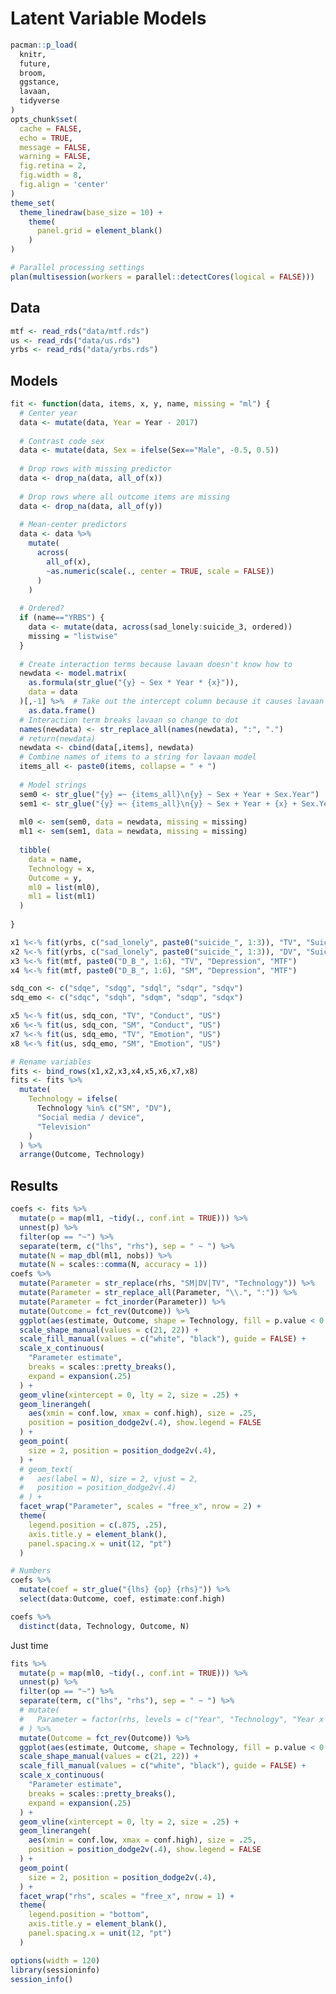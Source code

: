 # Latent Variable Models

```r
pacman::p_load(
  knitr, 
  future,
  broom,
  ggstance,
  lavaan,
  tidyverse
)
opts_chunk$set(
  cache = FALSE,
  echo = TRUE,
  message = FALSE,
  warning = FALSE,
  fig.retina = 2, 
  fig.width = 8,
  fig.align = 'center'
)
theme_set(
  theme_linedraw(base_size = 10) +
    theme(
      panel.grid = element_blank()
    )
)
```

```r
# Parallel processing settings
plan(multisession(workers = parallel::detectCores(logical = FALSE)))
```

## Data

```r
mtf <- read_rds("data/mtf.rds")
us <- read_rds("data/us.rds")
yrbs <- read_rds("data/yrbs.rds")
```

## Models

```r
fit <- function(data, items, x, y, name, missing = "ml") {
  # Center year
  data <- mutate(data, Year = Year - 2017)
  
  # Contrast code sex
  data <- mutate(data, Sex = ifelse(Sex=="Male", -0.5, 0.5))
  
  # Drop rows with missing predictor
  data <- drop_na(data, all_of(x))
  
  # Drop rows where all outcome items are missing
  data <- drop_na(data, all_of(y))
  
  # Mean-center predictors
  data <- data %>% 
    mutate(
      across(
        all_of(x), 
        ~as.numeric(scale(., center = TRUE, scale = FALSE))
      )
    )
  
  # Ordered?
  if (name=="YRBS") {
    data <- mutate(data, across(sad_lonely:suicide_3, ordered))
    missing = "listwise"
  }
  
  # Create interaction terms because lavaan doesn't know how to
  newdata <- model.matrix(
    as.formula(str_glue("{y} ~ Sex * Year * {x}")), 
    data = data
  )[,-1] %>%  # Take out the intercept column because it causes lavaan to break
    as.data.frame()
  # Interaction term breaks lavaan so change to dot
  names(newdata) <- str_replace_all(names(newdata), ":", ".")
  # return(newdata)
  newdata <- cbind(data[,items], newdata)
  # Combine names of items to a string for lavaan model
  items_all <- paste0(items, collapse = " + ")
  
  # Model strings
  sem0 <- str_glue("{y} =~ {items_all}\n{y} ~ Sex + Year + Sex.Year")
  sem1 <- str_glue("{y} =~ {items_all}\n{y} ~ Sex + Year + {x} + Sex.Year + Sex.{x} + Year.{x} + Sex.Year.{x}")
  
  ml0 <- sem(sem0, data = newdata, missing = missing)
  ml1 <- sem(sem1, data = newdata, missing = missing)
  
  tibble(
    data = name,
    Technology = x,
    Outcome = y,
    ml0 = list(ml0),
    ml1 = list(ml1)
  )
  
}
```

```r
x1 %<-% fit(yrbs, c("sad_lonely", paste0("suicide_", 1:3)), "TV", "Suicide", "YRBS")
x2 %<-% fit(yrbs, c("sad_lonely", paste0("suicide_", 1:3)), "DV", "Suicide", "YRBS")
x3 %<-% fit(mtf, paste0("D_B_", 1:6), "TV", "Depression", "MTF")
x4 %<-% fit(mtf, paste0("D_B_", 1:6), "SM", "Depression", "MTF")

sdq_con <- c("sdqe", "sdqg", "sdql", "sdqr", "sdqv")
sdq_emo <- c("sdqc", "sdqh", "sdqm", "sdqp", "sdqx")

x5 %<-% fit(us, sdq_con, "TV", "Conduct", "US")
x6 %<-% fit(us, sdq_con, "SM", "Conduct", "US")
x7 %<-% fit(us, sdq_emo, "TV", "Emotion", "US")
x8 %<-% fit(us, sdq_emo, "SM", "Emotion", "US")

# Rename variables
fits <- bind_rows(x1,x2,x3,x4,x5,x6,x7,x8)
fits <- fits %>% 
  mutate(
    Technology = ifelse(
      Technology %in% c("SM", "DV"), 
      "Social media / device", 
      "Television"
    )
  ) %>% 
  arrange(Outcome, Technology)
```

## Results

```r
coefs <- fits %>% 
  mutate(p = map(ml1, ~tidy(., conf.int = TRUE))) %>% 
  unnest(p) %>% 
  filter(op == "~") %>%
  separate(term, c("lhs", "rhs"), sep = " ~ ") %>% 
  mutate(N = map_dbl(ml1, nobs)) %>% 
  mutate(N = scales::comma(N, accuracy = 1))
coefs %>% 
  mutate(Parameter = str_replace(rhs, "SM|DV|TV", "Technology")) %>%
  mutate(Parameter = str_replace_all(Parameter, "\\.", ":")) %>% 
  mutate(Parameter = fct_inorder(Parameter)) %>% 
  mutate(Outcome = fct_rev(Outcome)) %>% 
  ggplot(aes(estimate, Outcome, shape = Technology, fill = p.value < 0.05)) +
  scale_shape_manual(values = c(21, 22)) +
  scale_fill_manual(values = c("white", "black"), guide = FALSE) +
  scale_x_continuous(
    "Parameter estimate",
    breaks = scales::pretty_breaks(), 
    expand = expansion(.25)
  ) +
  geom_vline(xintercept = 0, lty = 2, size = .25) +
  geom_linerangeh(
    aes(xmin = conf.low, xmax = conf.high), size = .25,
    position = position_dodge2v(.4), show.legend = FALSE
  ) +
  geom_point(
    size = 2, position = position_dodge2v(.4),
  ) +
  # geom_text(
  #   aes(label = N), size = 2, vjust = 2,
  #   position = position_dodge2v(.4)
  # ) +
  facet_wrap("Parameter", scales = "free_x", nrow = 2) +
  theme(
    legend.position = c(.875, .25),
    axis.title.y = element_blank(), 
    panel.spacing.x = unit(12, "pt")
  )
```

```r
# Numbers
coefs %>% 
  mutate(coef = str_glue("{lhs} {op} {rhs}")) %>% 
  select(data:Outcome, coef, estimate:conf.high)
```


```r
coefs %>% 
  distinct(data, Technology, Outcome, N)
```


Just time

```r
fits %>% 
  mutate(p = map(ml0, ~tidy(., conf.int = TRUE))) %>% 
  unnest(p) %>% 
  filter(op == "~") %>%
  separate(term, c("lhs", "rhs"), sep = " ~ ") %>% 
  # mutate(
  #   Parameter = factor(rhs, levels = c("Year", "Technology", "Year x Technology"))
  # ) %>% 
  mutate(Outcome = fct_rev(Outcome)) %>% 
  ggplot(aes(estimate, Outcome, shape = Technology, fill = p.value < 0.05)) +
  scale_shape_manual(values = c(21, 22)) +
  scale_fill_manual(values = c("white", "black"), guide = FALSE) +
  scale_x_continuous(
    "Parameter estimate",
    breaks = scales::pretty_breaks(), 
    expand = expansion(.25)
  ) +
  geom_vline(xintercept = 0, lty = 2, size = .25) +
  geom_linerangeh(
    aes(xmin = conf.low, xmax = conf.high), size = .25,
    position = position_dodge2v(.4), show.legend = FALSE
  ) +
  geom_point(
    size = 2, position = position_dodge2v(.4),
  ) +
  facet_wrap("rhs", scales = "free_x", nrow = 1) +
  theme(
    legend.position = "bottom",
    axis.title.y = element_blank(), 
    panel.spacing.x = unit(12, "pt")
  )
```

```r
options(width = 120)
library(sessioninfo)
session_info()
```
